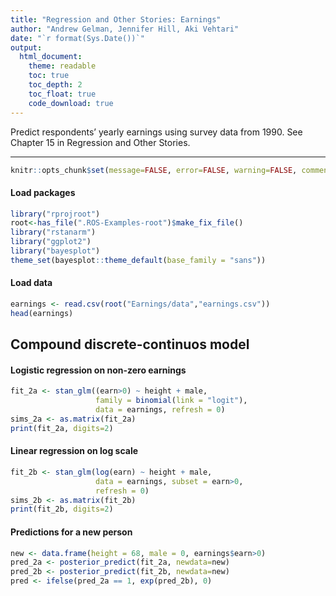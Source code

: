 ```yaml
---
title: "Regression and Other Stories: Earnings"
author: "Andrew Gelman, Jennifer Hill, Aki Vehtari"
date: "`r format(Sys.Date())`"
output:
  html_document:
    theme: readable
    toc: true
    toc_depth: 2
    toc_float: true
    code_download: true
---
```

Predict respondents' yearly earnings using survey data from
1990. See Chapter 15 in Regression and Other Stories.

-------------


```r
knitr::opts_chunk$set(message=FALSE, error=FALSE, warning=FALSE, comment=NA)
```

#### Load packages

```r
library("rprojroot")
root<-has_file(".ROS-Examples-root")$make_fix_file()
library("rstanarm")
library("ggplot2")
library("bayesplot")
theme_set(bayesplot::theme_default(base_family = "sans"))
```

#### Load data

```r
earnings <- read.csv(root("Earnings/data","earnings.csv"))
head(earnings)
```

## Compound discrete-continuos model
#### Logistic regression on non-zero earnings

```r
fit_2a <- stan_glm((earn>0) ~ height + male,
                   family = binomial(link = "logit"),
                   data = earnings, refresh = 0)
sims_2a <- as.matrix(fit_2a)
print(fit_2a, digits=2)
```

#### Linear regression on log scale

```r
fit_2b <- stan_glm(log(earn) ~ height + male,
                   data = earnings, subset = earn>0,
                   refresh = 0)
sims_2b <- as.matrix(fit_2b)
print(fit_2b, digits=2)
```

#### Predictions for a new person

```r
new <- data.frame(height = 68, male = 0, earnings$earn>0)
pred_2a <- posterior_predict(fit_2a, newdata=new)
pred_2b <- posterior_predict(fit_2b, newdata=new)
pred <- ifelse(pred_2a == 1, exp(pred_2b), 0)
```

